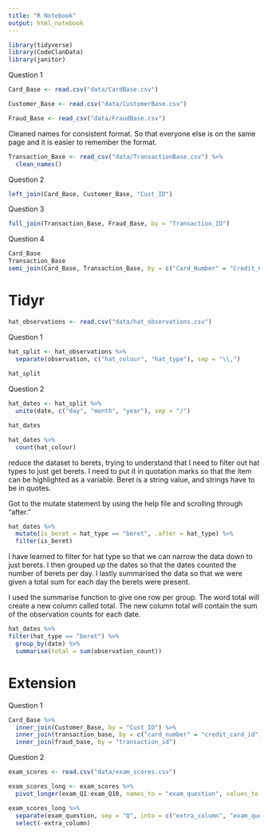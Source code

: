 ```yaml
---
title: "R Notebook"
output: html_notebook
---
```


```r
library(tidyverse)
library(CodeClanData)
library(janitor)
```

Question 1

```r
Card_Base <- read.csv("data/CardBase.csv")
```
```r
Customer_Base <- read.csv("data/CustomerBase.csv")
```

```r
Fraud_Base <- read_csv("data/FraudBase.csv")
```

Cleaned names for consistent format. So that everyone else is on the same page and it is easier to remember the format. 

```r
Transaction_Base <- read_csv("data/TransactionBase.csv") %>% 
  clean_names()
```

Question 2

```r
left_join(Card_Base, Customer_Base, "Cust_ID")
```

Question 3

```r
full_join(Transaction_Base, Fraud_Base, by = "Transaction_ID")
```
Question 4

```r
Card_Base
Transaction_Base
semi_join(Card_Base, Transaction_Base, by = c("Card_Number" = "Credit_Card_ID"))
```
# Tidyr


```r
hat_observations <- read.csv("data/hat_observations.csv")
```

Question 1

```r
hat_split <- hat_observations %>% 
  separate(observation, c("hat_colour", "hat_type"), sep = "\\,")
           
hat_split

```

Question 2

```r
hat_dates <- hat_split %>% 
  unite(date, c("day", "month", "year"), sep = "/")

hat_dates
```

```r
hat_dates %>% 
  count(hat_colour)
```

reduce the dataset to berets, trying to understand that I need to filter out hat types to just get berets. I need to put it in quotation marks so that the item can be highlighted as a variable. Beret is a string value, and strings have to be in quotes. 

Got to the mutate statement by using the help file and scrolling through "after." 

```r
hat_dates %>% 
  mutate(is_beret = hat_type == "beret", .after = hat_type) %>% 
  filter(is_beret)
```

I have learned to filter for hat type so that we can narrow the data down to just berets. I then grouped up the dates so that the dates counted the number of berets per day. I lastly summarised the data so that we were given a total sum for each day the berets were present. 

I used the summarise function to give one row per group.
The word total will create a new column called total. 
The new column total will contain the sum of the observation counts for each date. 

```r
hat_dates %>% 
filter(hat_type == "beret") %>% 
  group_by(date) %>% 
  summarise(total = sum(observation_count))
```

# Extension

Question 1 

```r
Card_Base %>% 
  inner_join(Customer_Base, by = "Cust_ID") %>% 
  inner_join(transaction_base, by = c("card_number" = "credit_card_id")) %>% 
  inner_join(fraud_base, by = "transaction_id")
```

Question 2

```r
exam_scores <- read.csv("data/exam_scores.csv")
```

```r
exam_scores_long <- exam_scores %>% 
  pivot_longer(exam_Q1:exam_Q10, names_to = "exam_question", values_to = "score") 

exam_scores_long %>% 
  separate(exam_question, sep = "Q", into = c("extra_column", "exam_question")) %>% 
  select(-extra_column)
```


